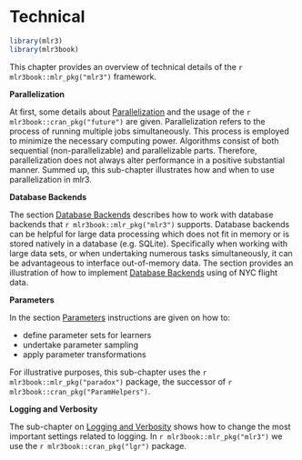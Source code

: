 # Technical {#technical}

```r
library(mlr3)
library(mlr3book)
```

This chapter provides an overview of technical details of the `r mlr3book::mlr_pkg("mlr3")` framework.

**Parallelization**

At first, some details about [Parallelization](#parallelization) and the usage of the `r mlr3book::cran_pkg("future")` are given.
Parallelization refers to the process of running multiple jobs simultaneously.
This process is employed to minimize the necessary computing power.
Algorithms consist of both sequential (non-parallelizable) and parallelizable parts.
Therefore, parallelization does not always alter performance in a positive substantial manner.
Summed up, this sub-chapter illustrates how and when to use parallelization in mlr3.

**Database Backends**

The section [Database Backends](#backends) describes how to work with database backends that `r mlr3book::mlr_pkg("mlr3")` supports.
Database backends can be helpful for large data processing which does not fit in memory or is stored natively in a database (e.g. SQLite).
Specifically when working with large data sets, or when undertaking numerous tasks simultaneously, it can be advantageous to interface out-of-memory data.
The section provides an illustration of how to implement [Database Backends](#backends) using of NYC flight data.

**Parameters**

In the section [Parameters](#paradox) instructions are given on how to:

* define parameter sets for learners
* undertake parameter sampling
* apply parameter transformations

For illustrative purposes, this sub-chapter uses the `r mlr3book::mlr_pkg("paradox")` package, the successor of `r mlr3book::cran_pkg("ParamHelpers")`.

**Logging and Verbosity**

The sub-chapter on [Logging and Verbosity](#logging) shows how to change the most important settings related to logging.
In `r mlr3book::mlr_pkg("mlr3")` we use the `r mlr3book::cran_pkg("lgr")` package.
